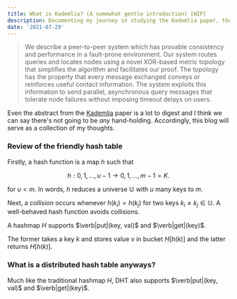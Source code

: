 ```yaml
---
title: What is Kademlia? (A somewhat gentle introduction) [WIP]
description: Documenting my journey in studying the Kademlia paper, the peer-to-peer ditributed hash table. 
date: '2021-07-29'
---
```


> We describe a peer-to-peer system which has provable consistency and performance in a fault-prone
environment. Our system routes queries and locates
nodes using a novel XOR-based metric topology that
simplifies the algorithm and facilitates our proof.
The topology has the property that every message
exchanged conveys or reinforces useful contact information. The system exploits this information to
send parallel, asynchronous query messages that tolerate node failures without imposing timeout delays
on users.

Even the abstract from the [Kademlia](http://css.csail.mit.edu/6.824/2014/papers/kademlia.pdf) paper
is a lot to digest and I think we can say there's not going to be *any* hand-holding. 
Accordingly, this blog will serve as a collection of my thoughts.

### Review of the friendly hash table
Firstly, a hash function is a map $h$ such that

$$
h : {0, 1, ..., u - 1} \to {0, 1, ..., m -1} = K.
$$

for $u < m$. In words, $h$ reduces a universe 
$\mathbb{U}$ with $u$ 
many keys to $m$. 

Next, a *collision* occurs whenever 
$h(k_i) = h(k_j)$
for two keys $k_i \neq k_j \in \mathbb{U}$. A 
well-behaved hash function avoids collisions.

A hashmap $H$ supports $\verb|put|(key, val)$ and 
$\verb|get|(key)$. 

The former takes a key $k$ and stores value $v$
in bucket $H[h(k)]$ and the latter returns 
$H[h(k)]$. 

### What is a distributed hash table anyways?

Much like the traditional hashmap $H$, DHT 
also supports $\verb|put|(key, val)$ and 
$\verb|get|(key)$.


